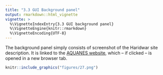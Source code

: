 ```yaml
---
title: "3.3 GUI Background panel"
output: rmarkdown::html_vignette
vignette: >
  %\VignetteIndexEntry{3.3 GUI background panel}
  %\VignetteEngine{knitr::rmarkdown}
  %\VignetteEncoding{UTF-8}
---
```


The background panel simply consists of screenshot of the Haridwar site 
description. It is linked to the [AQUANES website](http://www.aquanes-h2020.eu/Default.aspx?t=1668), 
which – if clicked – is opened in a new browser tab. 

```r
knitr::include_graphics("figures/27.png")
```